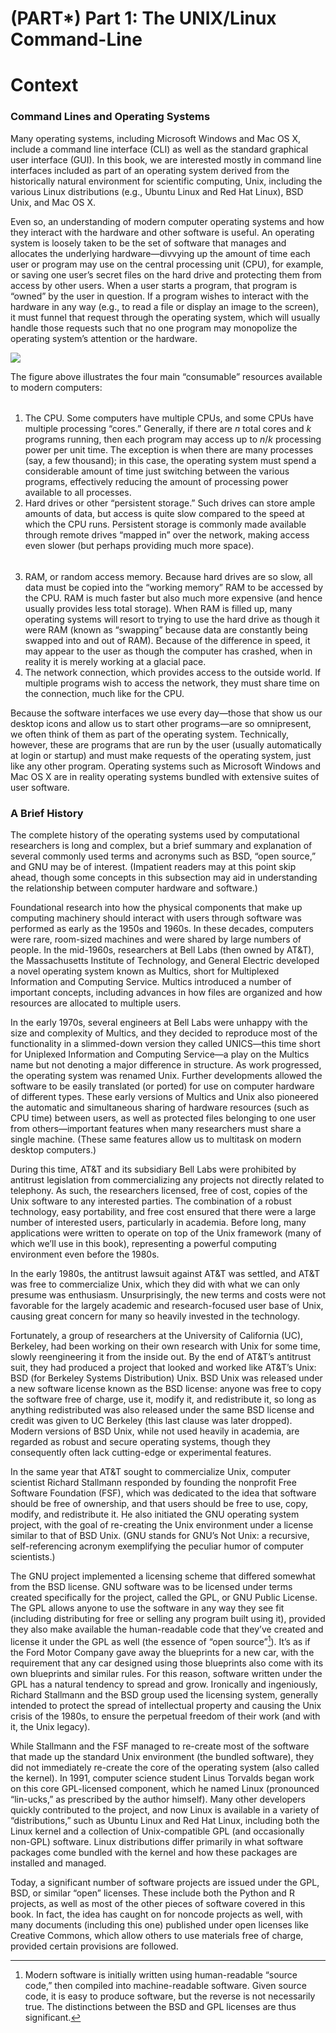 # (PART\*) Part 1: The UNIX/Linux Command-Line {-}

# Context

### Command Lines and Operating Systems {-}

Many operating systems, including Microsoft Windows and Mac OS X, include a command line interface (CLI) as well as the standard graphical user interface (GUI). In this book, we are interested mostly in command line interfaces included as part of an operating system derived from the historically natural environment for scientific computing, Unix, including the various Linux distributions (e.g., Ubuntu Linux and Red Hat Linux), BSD Unix, and Mac OS X.

Even so, an understanding of modern computer operating systems and how they interact with the hardware and other software is useful. An operating system is loosely taken to be the set of software that manages and allocates the underlying hardware—divvying up the amount of time each user or program may use on the central processing unit (CPU), for example, or saving one user’s secret files on the hard drive and protecting them from access by other users. When a user starts a program, that program is “owned” by the user in question. If a program wishes to interact with the hardware in any way (e.g., to read a file or display an image to the screen), it must funnel that request through the operating system, which will usually handle those requests such that no one program may monopolize the operating system’s attention or the hardware.


<div class="fig center" style="width: 60%">
  <img src="images/part1-01-context.Rmd.images/I.1_1_os_users.png" />
</div>

The figure above illustrates the four main “consumable” resources available to modern computers:


###### {- #hardware_defs} 
1. The CPU. Some computers have multiple CPUs, and some CPUs have multiple processing “cores.” Generally, if there are $n$ total cores and $k$ programs running, then each program may access up to $n/k$ processing power per unit time. The exception is when there are many processes (say, a few thousand); in this case, the operating system must spend a considerable amount of time just switching between the various programs, effectively reducing the amount of processing power available to all processes.
2. Hard drives or other “persistent storage.” Such drives can store ample amounts of data, but access is quite slow compared to the speed at which the CPU runs. Persistent storage is commonly made available through remote drives “mapped in” over the network, making access even slower (but perhaps providing much more space).

###### {- #swapping} 

3. RAM, or random access memory. Because hard drives are so slow, all data must be copied into the “working memory” RAM to be accessed by the CPU. RAM is much faster but also much more expensive (and hence usually provides less total storage). When RAM is filled up, many operating systems will resort to trying to use the hard drive as though it were RAM (known as “swapping” because data are constantly being swapped into and out of RAM). Because of the difference in speed, it may appear to the user as though the computer has crashed, when in reality it is merely working at a glacial pace.
4. The network connection, which provides access to the outside world. If multiple programs wish to access the network, they must share time on the connection, much like for the CPU.

Because the software interfaces we use every day—those that show us our desktop icons and allow us to start other programs—are so omnipresent, we often think of them as part of the operating system. Technically, however, these are programs that are run by the user (usually automatically at login or startup) and must make requests of the operating system, just like any other program. Operating systems such as Microsoft Windows and Mac OS X are in reality operating systems bundled with extensive suites of user software.

### A Brief History {-}

The complete history of the operating systems used by computational researchers is long and complex, but a brief summary and explanation of several commonly used terms and acronyms such as BSD, “open source,” and GNU may be of interest. (Impatient readers may at this point skip ahead, though some concepts in this subsection may aid in understanding the relationship between computer hardware and software.)

Foundational research into how the physical components that make up computing machinery should interact with users through software was performed as early as the 1950s and 1960s. In these decades, computers were rare, room-sized machines and were shared by large numbers of people. In the mid-1960s, researchers at Bell Labs (then owned by AT&T), the Massachusetts Institute of Technology, and General Electric developed a novel operating system known as Multics, short for Multiplexed Information and Computing Service. Multics introduced a number of important concepts, including advances in how files are organized and how resources are allocated to multiple users.

In the early 1970s, several engineers at Bell Labs were unhappy with the size and complexity of Multics, and they decided to reproduce most of the functionality in a slimmed-down version they called UNICS—this time short for Uniplexed Information and Computing Service—a play on the Multics name but not denoting a major difference in structure. As work progressed, the operating system was renamed Unix. Further developments allowed the software to be easily translated (or ported) for use on computer hardware of different types. These early versions of Multics and Unix also pioneered the automatic and simultaneous sharing of hardware resources (such as CPU time) between users, as well as protected files belonging to one user from others—important features when many researchers must share a single machine. (These same features allow us to multitask on modern desktop computers.)

During this time, AT&T and its subsidiary Bell Labs were prohibited by antitrust legislation from commercializing any projects not directly related to telephony. As such, the researchers licensed, free of cost, copies of the Unix software to any interested parties. The combination of a robust technology, easy portability, and free cost ensured that there were a large number of interested users, particularly in academia. Before long, many applications were written to operate on top of the Unix framework (many of which we’ll use in this book), representing a powerful computing environment even before the 1980s.

In the early 1980s, the antitrust lawsuit against AT&T was settled, and AT&T was free to commercialize Unix, which they did with what we can only presume was enthusiasm. Unsurprisingly, the new terms and costs were not favorable for the largely academic and research-focused user base of Unix, causing great concern for many so heavily invested in the technology.

Fortunately, a group of researchers at the University of California (UC), Berkeley, had been working on their own research with Unix for some time, slowly reengineering it from the inside out. By the end of AT&T’s antitrust suit, they had produced a project that looked and worked like AT&T’s Unix: BSD (for Berkeley Systems Distribution) Unix. BSD Unix was released under a new software license known as the BSD license: anyone was free to copy the software free of charge, use it, modify it, and redistribute it, so long as anything redistributed was also released under the same BSD license and credit was given to UC Berkeley (this last clause was later dropped). Modern versions of BSD Unix, while not used heavily in academia, are regarded as robust and secure operating systems, though they consequently often lack cutting-edge or experimental features.

In the same year that AT&T sought to commercialize Unix, computer scientist Richard Stallmann responded by founding the nonprofit Free Software Foundation (FSF), which was dedicated to the idea that software should be free of ownership, and that users should be free to use, copy, modify, and redistribute it. He also initiated the GNU operating system project, with the goal of re-creating the Unix environment under a license similar to that of BSD Unix. (GNU stands for GNU’s Not Unix: a recursive, self-referencing acronym exemplifying the peculiar humor of computer scientists.)

The GNU project implemented a licensing scheme that differed somewhat from the BSD license. GNU software was to be licensed under terms created specifically for the project, called the GPL, or GNU Public License. The GPL allows anyone to use the software in any way they see fit (including distributing for free or selling any program built using it), provided they also make available the human-readable code that they’ve created and license it under the GPL as well (the essence of “open source”^[Modern software is initially written using human-readable “source code,” then compiled into machine-readable software. Given source code, it is easy to produce software, but the reverse is not necessarily true. The distinctions between the BSD and GPL licenses are thus significant.]). It’s as if the Ford Motor Company gave away the blueprints for a new car, with the requirement that any car designed using those blueprints also come with its own blueprints and similar rules. For this reason, software written under the GPL has a natural tendency to spread and grow. Ironically and ingeniously, Richard Stallmann and the BSD group used the licensing system, generally intended to protect the spread of intellectual property and causing the Unix crisis of the 1980s, to ensure the perpetual freedom of their work (and with it, the Unix legacy).

While Stallmann and the FSF managed to re-create most of the software that made up the standard Unix environment (the bundled software), they did not immediately re-create the core of the operating system (also called the kernel). In 1991, computer science student Linus Torvalds began work on this core GPL-licensed component, which he named Linux (pronounced “lin-ucks,” as prescribed by the author himself). Many other developers quickly contributed to the project, and now Linux is available in a variety of “distributions,” such as Ubuntu Linux and Red Hat Linux, including both the Linux kernel and a collection of Unix-compatible GPL (and occasionally non-GPL) software. Linux distributions differ primarily in what software packages come bundled with the kernel and how these packages are installed and managed.

Today, a significant number of software projects are issued under the GPL, BSD, or similar “open” licenses. These include both the Python and R projects, as well as most of the other pieces of software covered in this book. In fact, the idea has caught on for noncode projects as well, with many documents (including this one) published under open licenses like Creative Commons, which allow others to use materials free of charge, provided certain provisions are followed.
